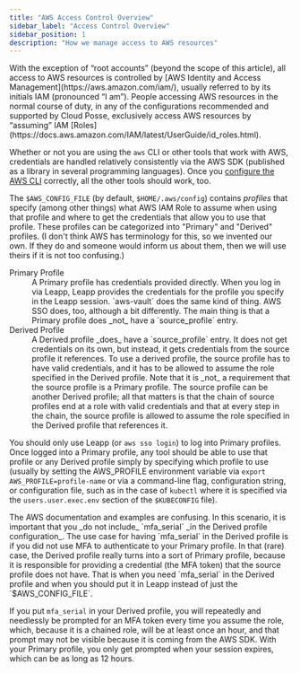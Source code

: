 ```yaml
---
title: "AWS Access Control Overview"
sidebar_label: "Access Control Overview"
sidebar_position: 1
description: "How we manage access to AWS resources"
---
```


<Intro>
  With the exception of “root accounts” (beyond the scope of this article), all access to AWS resources is controlled by [AWS Identity and Access Management](https://aws.amazon.com/iam/), usually referred to by its initials IAM (pronounced “I am”). People accessing AWS resources in the normal course of duty, in any of the configurations recommended and supported by Cloud Posse, exclusively access AWS resources by “assuming” IAM [Roles](https://docs.aws.amazon.com/IAM/latest/UserGuide/id_roles.html).
</Intro>

Whether or not you are using the `aws` CLI or other tools that work with AWS, credentials are handled relatively consistently via the AWS SDK (published as a library in several programming languages). Once you [configure the AWS CLI](https://docs.aws.amazon.com/cli/latest/userguide/cli-configure-files.html) correctly, all the other tools should work, too.

The `$AWS_CONFIG_FILE` (by default, `$HOME/.aws/config`) contains _profiles_ that specify (among other things) what AWS IAM Role to assume when using that profile and where to get the credentials that allow you to use that profile. These profiles can be categorized into "Primary" and "Derived" profiles. (I don't think AWS has terminology for this, so we invented our own. If they do and someone would inform us about them, then we will use theirs if it is not too confusing.)

<dl>
  <dt>Primary Profile</dt>
  <dd>
   A Primary profile has credentials provided directly. When you log in via Leapp, Leapp provides the credentials for the profile you specify in the Leapp session. `aws-vault` does the same kind of thing. AWS SSO does, too, although a bit differently. The main thing is that a Primary profile does _not_ have a `source_profile` entry.
  </dd>

  <dt>Derived Profile</dt>
  <dd>
    A Derived profile _does_ have a `source_profile` entry. It does not get credentials on its own, but instead, it gets credentials from the source profile it references. To use a derived profile, the source profile has to have valid credentials, and it has to be allowed to assume the role specified in the Derived profile. Note that it is _not_ a requirement that the source profile is a Primary profile. The source profile can be another Derived profile; all that matters is that the chain of source profiles end at a role with valid credentials and that at every step in the chain, the source profile is allowed to assume the role specified in the Derived profile that references it.
  </dd>
</dl>

You should only use Leapp (or `aws sso login`) to log into Primary profiles. Once logged into a Primary profile, any tool should be able to use that profile or any Derived profile simply by specifying which profile to use (usually by setting the AWS_PROFILE environment variable via `export AWS_PROFILE=profile-name` or via a command-line flag, configuration string, or configuration file, such as in the case of `kubectl` where it is specified via the `users.user.exec.env` section of the `$KUBECONFIG` file).

<Note title="Watch out!">
  The AWS documentation and examples are confusing. In this scenario, it is important that you _do not include_ `mfa_serial` _in the Derived profile configuration_. The use case for having `mfa_serial` in the Derived profile is if you did not use MFA to authenticate to your Primary profile. In that (rare) case, the Derived profile really turns into a sort of Primary profile, because it is responsible for providing a credential (the MFA token) that the source profile does not have. That is when you need `mfa_serial` in the Derived profile and when you should put it in Leapp instead of just the `$AWS_CONFIG_FILE`.
</Note>

If you put `mfa_serial` in your Derived profile, you will repeatedly and needlessly be prompted for an MFA token every time you assume the role, which, because it is a chained role, will be at least once an hour, and that prompt may not be visible because it is coming from the AWS SDK. With your Primary profile, you only get prompted when your session expires, which can be as long as 12 hours.



